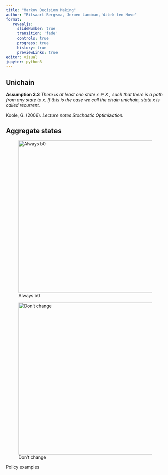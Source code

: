 ```yaml
---
title: "Markov Decision Making"
author: "Ritsaart Bergsma, Jeroen Landman, Witek ten Hove"
format:
   revealjs:
     slideNumber: true
     transition: 'fade'
     controls: true
     progress: true
     history: true
     previewLinks: true
editor: visual
jupyter: python3
---
```


## Unichain

**Assumption 3.3** *There is at least one state x ∈ X , such that there is a path from any state to x. If this is the case we call the chain unichain, state x is called recurrent.*

::: aside
Koole, G. (2006). *Lecture notes Stochastic Optimization.*
:::

## Aggregate states

::: {#fig-unichain layout-ncol="2"}
![Always b0](unichain_always_b0_diagram.png){#fig-surus width="480"}

![Don't change](unichain_b0_b1_b2_diagram.png){#fig-hanno width="480"}

Policy examples
:::
